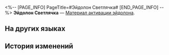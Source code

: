 <%-- [PAGE_INFO]
PageTitle=#Эйдолон Светлячка#
[END_PAGE_INFO] --%>
{{Предмет Инфобокс
|id          = 11310
|Изображение = Предмет Эйдолон Светлячка.png
|Тип         = Материал активации эйдолона
|Инвентарь   = 
|Редкость    = 5
|Эффект      = 
|Описание    = Материал для повышения уровня Эйдолона Светлячка.
}}
'''Эйдолон Светлячка''' — [[Материал активации эйдолона]].

==На других языках==
{{На других языках
|en   = Firefly's Eidolon
|zhs  = 【流萤】的星魂
|zht  = 【流螢】的星魂
|ja   = 「ホタル」の星魂
|ko   = [반디]의 성혼
|es   = Eidolon de Luciérnaga
|fr   = Eidolon de Luciole
|ru   = Эйдолон Светлячка
|th   = Eidolon ของ Firefly
|vi   = Tinh Hồn Firefly
|de   = Glühwürmchens Eidolon
|id   = Firefly's Eidolon
|pt   = Eidolon da Vaga-lume
}}

==История изменений==
{{История изменений|3.5}}